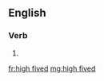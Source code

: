 ==English==

===Verb===
{{head|en|head=[[high]] [[fived]]}}

# {{en-past of|high five}}

[[fr:high fived]]
[[mg:high fived]]